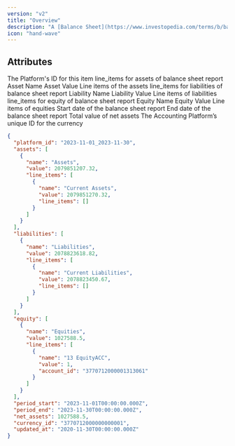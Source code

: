 ```yaml
---
version: "v2"
title: "Overview"
description: "A [Balance Sheet](https://www.investopedia.com/terms/b/balancesheet.asp) is a financial report that shows a business's assets, liabilities, and equity at a specific point in time. In an accounting platform, a balance sheet is typically generated automatically based on the financial transactions that have been recorded in the system."
icon: "hand-wave"
---
```


## Attributes

<ResponseField name="platform_id" type="string" required>
  The Platform's ID for this item
</ResponseField>

<ResponseField name="assets" type="Line Item">
  line_items for assets of balance sheet report
  <Expandable title="properties">
    <ResponseField name="name" type="string" required>
      Asset Name
    </ResponseField>
    <ResponseField name="value" type="float" required>
      Asset Value
    </ResponseField>
    <ResponseField name="line_items" type="string[]" required>
      Line items of the assets
    </ResponseField>
  </Expandable>
</ResponseField>

<ResponseField name="liabilities" type="Line Item">
  line_items for liabilities of balance sheet report
  <Expandable title="properties">
    <Expandable title="properties">
      <ResponseField name="name" type="string" required>
        Liability Name
      </ResponseField>
      <ResponseField name="value" type="float" required>
        Liability Value
      </ResponseField>
      <ResponseField name="line_items" type="string[]" required>
        Line items of liabilities
      </ResponseField>
    </Expandable>
  </Expandable>
</ResponseField>

<ResponseField name="equity" type="Line Item">
  line_items for equity of balance sheet report
  <Expandable title="properties">
    <Expandable title="properties">
      <ResponseField name="name" type="string" required>
        Equity Name
      </ResponseField>
      <ResponseField name="value" type="float" required>
        Equity Value
      </ResponseField>
      <ResponseField name="line_items" type="string[]" required>
        Line items of equities
      </ResponseField>
    </Expandable>
  </Expandable>
</ResponseField>

<ResponseField name="period_start" type="date">
  Start date of the balance sheet report
</ResponseField>

<ResponseField name="period_end" type="date">
  End date of the balance sheet report
</ResponseField>

<ResponseField name="net_assets" type="number">
  Total value of net assets
</ResponseField>

<ResponseField name="currency_id" type="string">
  The Accounting Platform’s unique ID for the currency
</ResponseField>

<ResponseExample name="The Balance Sheet Response Object" >

```json The Balance Sheet Response Object
{
  "platform_id": "2023-11-01_2023-11-30",
  "assets": [
    {
      "name": "Assets",
      "value": 2079851207.32,
      "line_items": [
        {
          "name": "Current Assets",
          "value": 2079851270.32,
          "line_items": []
        }
      ]
    }
  ],
  "liabilities": [
    {
      "name": "Liabilities",
      "value": 2078823618.82,
      "line_items": [
        {
          "name": "Current Liabilities",
          "value": 2078823450.67,
          "line_items": []
        }
      ]
    }
  ],
  "equity": [
    {
      "name": "Equities",
      "value": 1027588.5,
      "line_items": [
        {
          "name": "13 EquityACC",
          "value": 1,
          "account_id": "3770712000001313061"
        }
      ]
    }
  ],
  "period_start": "2023-11-01T00:00:00.000Z",
  "period_end": "2023-11-30T00:00:00.000Z",
  "net_assets": 1027588.5,
  "currency_id": "3770712000000000001",
  "updated_at": "2020-11-30T00:00:00.000Z"
}
```

</ResponseExample>
